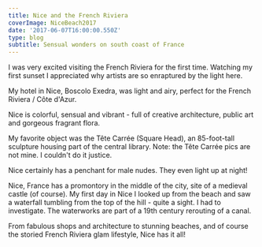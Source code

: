 ---
title: Nice and the French Riviera
coverImage: NiceBeach2017
date: '2017-06-07T16:00:00.550Z'
type: blog
subtitle: Sensual wonders on south coast of France
---

I was very excited visiting the French Riviera for the first time. Watching my first sunset I appreciated why artists are so enraptured by the light here.

<NiceBeach2017SlideShow />

My hotel in Nice, Boscolo Exedra, was light and airy, perfect for the French Riviera / Côte d'Azur.

<NiceHotel2017SlideShow />

Nice is colorful, sensual and vibrant - full of creative architecture, public art and gorgeous fragrant flora.

My favorite object was the Tête Carrée (Square Head), an 85-foot-tall sculpture housing part of the central library. Note: the Tête Carrée pics are not mine. I couldn't do it justice.

<NiceArtArchitecture2017SlideShow />

Nice certainly has a penchant for male nudes. They even light up at night!

<NiceNudes2017SlideShow />

Nice, France has a promontory in the middle of the city, site of a medieval castle (of course). My first day in Nice I looked up from the beach and saw a waterfall tumbling from the top of the hill - quite a sight. I had to investigate. The waterworks are part of a 19th century rerouting of a canal.

<NiceCastle2017SlideShow />

From fabulous shops and architecture to stunning beaches, and of course the storied French Riviera glam lifestyle, Nice has it all!

<Nice2017SlideShow />
